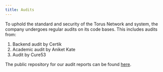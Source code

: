 ```yaml
---
title: Audits
---
```


To uphold the standard and security of the Torus Network and system, the company
undergoes regular audits on its code bases. This includes audits from:

1. Backend audit by Certik
2. Academic audit by Aniket Kate
3. Audit by Cure53

The public repository for our audit reports can be found
[here](https://github.com/torusresearch/audit).
